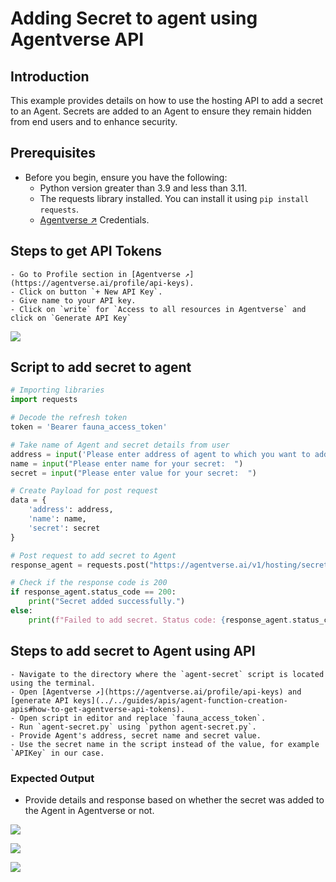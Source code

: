 # Adding Secret to agent using Agentverse API

## Introduction

This example provides details on how to use the hosting API to add a secret to an Agent. Secrets are added to an Agent to ensure they remain hidden from end users and to enhance security.

## Prerequisites

- Before you begin, ensure you have the following:  
    - Python version greater than 3.9 and less than 3.11.
    - The requests library installed. You can install it using `pip install requests`.
    - [Agentverse ↗️](https://agentverse.ai/) Credentials.

## Steps to get API Tokens 

    - Go to Profile section in [Agentverse ↗️](https://agentverse.ai/profile/api-keys).
    - Click on button `+ New API Key`.
    - Give name to your API key.
    - Click on `write` for `Access to all resources in Agentverse` and click on `Generate API Key`

![](src/images/APIs/APIKey.png)

## Script to add secret to agent

``` py copy filename=agent-secret.py
# Importing libraries
import requests

# Decode the refresh token
token = 'Bearer fauna_access_token'

# Take name of Agent and secret details from user
address = input('Please enter address of agent to which you want to add the secret:  ')
name = input("Please enter name for your secret:  ")
secret = input("Please enter value for your secret:  ")

# Create Payload for post request
data = {
    'address': address,
    'name': name,
    'secret': secret
}

# Post request to add secret to Agent
response_agent = requests.post("https://agentverse.ai/v1/hosting/secrets", json=data, headers={"Authorization": token})

# Check if the response code is 200
if response_agent.status_code == 200:
    print("Secret added successfully.")
else:
    print(f"Failed to add secret. Status code: {response_agent.status_code}")
```

## Steps to add secret to Agent using API

    - Navigate to the directory where the `agent-secret` script is located using the terminal.
    - Open [Agentverse ↗️](https://agentverse.ai/profile/api-keys) and [generate API keys](../../guides/apis/agent-function-creation-apis#how-to-get-agentverse-api-tokens).
    - Open script in editor and replace `fauna_access_token`.
    - Run `agent-secret.py` using `python agent-secret.py`.
    - Provide Agent's address, secret name and secret value.
    - Use the secret name in the script instead of the value, for example `APIKey` in our case.

### Expected Output

- Provide details and response based on whether the secret was added to the Agent in Agentverse or not.

![](src/images/APIs/chatsecret1.png)

![](src/images/APIs/chatsecret2.png)

![](src/images/APIs/chatsecret3.png)